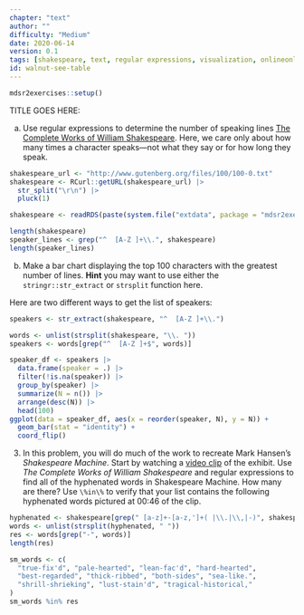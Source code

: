 ```yaml
---
chapter: "text"
author: ""
difficulty: "Medium"
date: 2020-06-14 
version: 0.1
tags: [shakespeare, text, regular expressions, visualization, onlineonly]
id: walnut-see-table
---
```


```r
mdsr2exercises::setup()
```

TITLE GOES HERE: 

a. Use regular expressions to determine the number of speaking lines [The Complete Works of William Shakespeare](http://www.gutenberg.org/cache/epub/100/pg100.txt). Here, we care only about how many times a character speaks---not what they say or for how long they speak. 

<!--begin-answer-->
```r
shakespeare_url <- "http://www.gutenberg.org/files/100/100-0.txt"
shakespeare <- RCurl::getURL(shakespeare_url) |>
  str_split("\r\n") |>
  pluck(1)
```

```r
shakespeare <- readRDS(paste(system.file("extdata", package = "mdsr2exercises"), "/Shakespeare.Rds", sep = ""))
```

```r
length(shakespeare)
speaker_lines <- grep("^  [A-Z ]+\\.", shakespeare)
length(speaker_lines)
```

<!--end-answer-->
  

b. Make a bar chart displaying the top 100 characters with the greatest number of lines. **Hint** you may want to use either the `stringr::str_extract` or `strsplit` function here.
  
<!--begin-answer-->
Here are two different ways to get the list of speakers:
```r
speakers <- str_extract(shakespeare, "^  [A-Z ]+\\.")

words <- unlist(strsplit(shakespeare, "\\. "))
speakers <- words[grep("^  [A-Z ]+$", words)]

speaker_df <- speakers |>
  data.frame(speaker = .) |>
  filter(!is.na(speaker)) |>
  group_by(speaker) |>
  summarize(N = n()) |>
  arrange(desc(N)) |>
  head(100)
ggplot(data = speaker_df, aes(x = reorder(speaker, N), y = N)) +
  geom_bar(stat = "identity") +
  coord_flip()
```

 
 <!--end-answer-->
 
3. In this problem, you will do much of the work to recreate Mark Hansen's *Shakespeare Machine*. Start by watching a [video clip](http://vimeo.com/54858820) of the exhibit. Use *The Complete Works of William Shakespeare* and regular expressions to find all of the hyphenated words in Shakespeare Machine. How many are there? Use `\%in\%` to verify that your list contains the following hyphenated words pictured at 00:46 of the clip.

<!--begin-answer-->
```r
hyphenated <- shakespeare[grep(" [a-z]+-[a-z,']+( |\\.|\\,|-)", shakespeare)]
words <- unlist(strsplit(hyphenated, " "))
res <- words[grep("-", words)]
length(res)

sm_words <- c(
  "true-fix'd", "pale-hearted", "lean-fac'd", "hard-hearted",
  "best-regarded", "thick-ribbed", "both-sides", "sea-like.",
  "shrill-shrieking", "lust-stain'd", "tragical-historical,"
)
sm_words %in% res
```

 <!--end-answer-->


